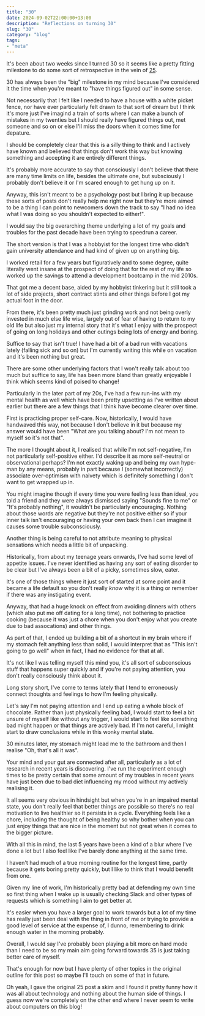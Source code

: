 ```yaml
---
title: "30"
date: 2024-09-02T22:00:00+13:00
description: "Reflections on turning 30"
slug: "30"
category: "blog"
tags:
- "meta"
---
```


It's been about two weeks since I turned 30 so it seems like a pretty fitting milestone to do some sort of retrospective in the vein of [25](https://utf9k.net/blog/25).

30 has always been the "big" milestone in my mind because I've considered it the time when you're meant to "have things figured out" in some sense.

Not necessarily that I felt like I needed to have a house with a white picket fence, nor have ever particularly felt drawn to that sort of dream but I think it's more just I've imagind a train of sorts where I can make a bunch of mistakes in my twenties but I should really have figured things out, met someone and so on or else I'll miss the doors when it comes time for depature.

I should be completely clear that this is a silly thing to think and I actively have known and believed that things don't work this way but knowing something and accepting it are entirely different things.

It's probably more accurate to say that consciously I don't believe that there are many time limits on life, besides the ultimate one, but subsciously I probably don't believe it or I'm scared enough to get hung up on it.

Anyway, this isn't meant to be a psychology post but I bring it up because these sorts of posts don't really help me right now but they're more aimed to be a thing I can point to newcomers down the track to say "I had no idea what I was doing so you shouldn't expected to either!".

I would say the big overarching theme underlying a lot of my goals and troubles for the past decade have been trying to speedrun a career.

The short version is that I was a hobbyist for the longest time who didn't gain university attendance and had kind of given up on anything big.

I worked retail for a few years but figuratively and to some degree, quite literally went insane at the prospect of doing that for the rest of my life so worked up the savings to attend a development bootcamp in the mid 2010s.

That got me a decent base, aided by my hobbyist tinkering but it still took a lot of side projects, short contract stints and other things before I got my actual foot in the door.

From there, it's been pretty much just grinding work and not being overly invested in much else life wise, largely out of fear of having to return to my old life but also just my internal story that it's what I enjoy with the prospect of going on long holidays and other outings being lots of energy and boring.

Suffice to say that isn't true! I have had a bit of a bad run with vacations lately (falling sick and so on) but I'm currently writing this while on vacation and it's been nothing but great.

There are some other underlying factors that I won't really talk about too much but suffice to say, life has been more bland than greatly enjoyable I think which seems kind of poised to change!

Particularly in the later part of my 20s, I've had a few run-ins with my mental health as well which have been pretty upsetting as I've written about earlier but there are a few things that I think have become clearer over time.

First is practicing proper self-care. Now, historically, I would have handwaved this way, not because I don't believe in it but because my answer would have been "What are you talking about? I'm not mean to myself so it's not that".

The more I thought about it, I realised that while I'm not self-negative, I'm not particularly self-positive either. I'd describe it as more self-neutral or observational perhaps? I'm not exactly waking up and being my own hype-man by any means, probably in part because I (somewhat incorrectly) associate over-optimism with naivety which is definitely something I don't want to get wrapped up in.

You might imagine though if every time you were feeling less than ideal, you told a friend and they were always dismissed saying "Sounds fine to me" or "It's probably nothing", it wouldn't be particularly encouraging. Nothing about those words are negative but they're not positive either so if your inner talk isn't encouraging or having your own back then I can imagine it causes some trouble subconsciously.

Another thing is being careful to not attribute meaning to physical sensations which needs a little bit of unpacking.

Historically, from about my teenage years onwards, I've had some level of appetite issues. I've never identified as having any sort of eating disorder to be clear but I've always been a bit of a picky, sometimes slow, eater.

It's one of those things where it just sort of started at some point and it became a life default so you don't really *know* why it is a thing or remember if there was any instigating event.

Anyway, that had a huge knock on effect from avoiding dinners with others (which also put me off dating for a long time), not bothering to practice cooking (because it was just a chore when you don't enjoy what you create due to bad assocations) and other things.

As part of that, I ended up building a bit of a shortcut in my brain where if my stomach felt anything less than solid, I would interpret that as "This isn't going to go well" when in fact, I had no evidence for that at all.

It's not like I was telling myself this mind you, it's all sort of subconscious stuff that happens super quickly and if you're not paying attention, you don't really consciously think about it.

Long story short, I've come to terms lately that I tend to erroneously connect thoughts and feelings to how I'm feeling physically.

Let's say I'm not paying attention and I end up eating a whole block of chocolate. Rather than just physically feeling bad, I would start to feel a bit unsure of myself like without any trigger, I would start to feel like something bad might happen or that things are actively bad. If I'm not careful, I might start to draw conclusions while in this wonky mental state.

30 minutes later, my stomach might lead me to the bathroom and then I realise "Oh, that's all it was".

Your mind and your gut are connected after all, particularly as a lot of research in recent years is discovering. I've run the experiment enough times to be pretty certain that some amount of my troubles in recent years have just been due to bad diet influencing my mood without my actively realising it.

It all seems very obvious in hindsight but when you're in an impaired mental state, you don't really feel that better things are possible so there's no real motivation to live healthier so it persists in a cycle. Everything feels like a chore, including the thought of being healthy so why bother when you can just enjoy things that are nice in the moment but not great when it comes to the bigger picture.

With all this in mind, the last 5 years have been a kind of a blur where I've done a lot but I also feel like I've barely done anything at the same time.

I haven't had much of a true morning routine for the longest time, partly because it gets boring pretty quickly, but I like to think that I would benefit from one.

Given my line of work, I'm historically pretty bad at defending my own time so first thing when I wake up is usually checking Slack and other types of requests which is something I aim to get better at.

It's easier when you have a larger goal to work towards but a lot of my time has really just been deal with the thing in front of me or trying to provide a good level of service at the expense of, I dunno, remembering to drink enough water in the morning probably.

Overall, I would say I've probably been playing a bit more on hard mode than I need to be so my main aim going forward towards 35 is just taking better care of myself.

That's enough for now but I have plenty of other topics in the original outline for this post so maybe I'll touch on some of that in future.

Oh yeah, I gave the original 25 post a skim and I found it pretty funny how it was all about technology and nothing about the human side of things. I guess now we're completely on the other end where I never seem to write about computers on this blog!